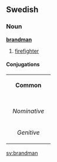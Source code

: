 ==Swedish==
===Noun===
'''[[brand]][[man]]'''

#[[firefighter]]

====Conjugations====
{| border=1 cellspacing=0
| bgcolor="#FFFFF0" colspan=5 align=center | '''Common'''
|-
|- bgcolor="#FFFFF0" align=center
! rowspan=2 | 
| colspan=2 width=105| Singular 
| colspan=2 | Plural
|- bgcolor="#FFFFF0" align=center
| width=105 | ''Indefinite'' 
| width=105 | ''Definite'' 
| width=105 |  ''Indefinite'' 
|  width=105 | ''Definite''
|- align=center
| width=105 bgcolor="#FFFFF0" | ''Nominative'' 
| [[brandman]]
| [[brandmannen]]
| [[brandmän]]
| [[brandmännen]]
|- align=center
| width=105 bgcolor="#FFFFF0" | ''Genitive'' 
| [[brandmans]]
| [[brandmannens]]
| [[brandmäns]]
| [[brandmännens]]
|}

[[sv:brandman]]